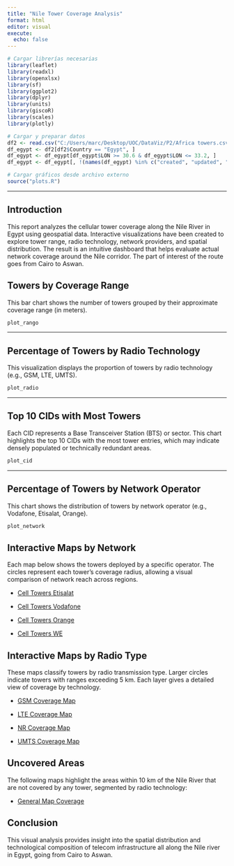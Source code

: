 ```yaml
---
title: "Nile Tower Coverage Analysis"
format: html
editor: visual
execute:
  echo: false
---
```


```r
# Cargar librerías necesarias
library(leaflet)
library(readxl)
library(openxlsx)
library(sf)
library(ggplot2)
library(dplyr)
library(units)
library(giscoR)
library(scales)
library(plotly)

# Cargar y preparar datos
df2 <- read.csv("C:/Users/marc/Desktop/UOC/DataViz/P2/Africa towers.csv")
df_egypt <- df2[df2$Country == "Egypt", ]
df_egypt <- df_egypt[df_egypt$LON >= 30.6 & df_egypt$LON <= 33.2, ]
df_egypt <- df_egypt[, !(names(df_egypt) %in% c("created", "updated", "averageSignal", "Continent"))]

# Cargar gráficos desde archivo externo
source("plots.R")
```

------------------------------------------------------------------------

## Introduction

This report analyzes the cellular tower coverage along the Nile River in Egypt using geospatial data. Interactive visualizations have been created to explore tower range, radio technology, network providers, and spatial distribution. The result is an intuitive dashboard that helps evaluate actual network coverage around the Nile corridor. The part of interest of the route goes from Cairo to Aswan.

## Towers by Coverage Range

This bar chart shows the number of towers grouped by their approximate coverage range (in meters).

```r
plot_rango
```

------------------------------------------------------------------------

## Percentage of Towers by Radio Technology

This visualization displays the proportion of towers by radio technology (e.g., GSM, LTE, UMTS).

```r
plot_radio
```

------------------------------------------------------------------------

## Top 10 CIDs with Most Towers

Each CID represents a Base Transceiver Station (BTS) or sector. This chart highlights the top 10 CIDs with the most tower entries, which may indicate densely populated or technically redundant areas.

```r
plot_cid
```

------------------------------------------------------------------------

## Percentage of Towers by Network Operator

This chart shows the distribution of towers by network operator (e.g., Vodafone, Etisalat, Orange).

```r
plot_network
```

## Interactive Maps by Network

Each map below shows the towers deployed by a specific operator. The circles represent each tower's coverage radius, allowing a visual comparison of network reach across regions.

-   [Cell Towers Etisalat](tower_map_etisalat)

-   [Cell Towers Vodafone](tower_map_Vodafone)

-   [Cell Towers Orange](tower_map_Orange)

-   [Cell Towers WE](tower_map_WE)

## Interactive Maps by Radio Type

These maps classify towers by radio transmission type. Larger circles indicate towers with ranges exceeding 5 km. Each layer gives a detailed view of coverage by technology.

-   [GSM Coverage Map](map_radio_GSM)

-   [LTE Coverage Map](map_radio_LTE)

-   [NR Coverage Map](map_radio_NR)

-   [UMTS Coverage Map](map_radio_UMTS)

## Uncovered Areas

The following maps highlight the areas within 10 km of the Nile River that are not covered by any tower, segmented by radio technology:

-   [General Map Coverage](map_coverage)

## Conclusion

This visual analysis provides insight into the spatial distribution and technological composition of telecom infrastructure all along the Nile river in Egypt, going from Cairo to Aswan.
